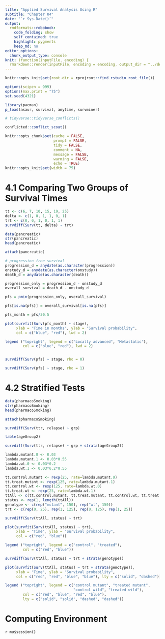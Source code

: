 ```yaml
---
title: "Applied Survival Analysis Using R"
subtitle: "Chapter 04"
date: "`r Sys.Date()`"
output:
  rmdformats::robobook:
    code_folding: show
    self_contained: true
    highlight: pygments
    keep_md: no
editor_options: 
  chunk_output_type: console
knit: (function(inputFile, encoding) {
  rmarkdown::render(inputFile, encoding = encoding, output_dir = "../docs") })
---
```


```r
knitr::opts_knit$set(root.dir = rprojroot::find_rstudio_root_file())

options(scipen = 999)
options(max.print = "75")
set.seed(4321)

library(pacman)
p_load(asaur, survival, anytime, survminer)
```

```r
# tidyverse::tidyverse_conflicts()

conflicted::conflict_scout()
```

```r
knitr::opts_chunk$set(cache = FALSE,
                      prompt = FALSE,
                      tidy = FALSE,
                      comment = NA,
                      message = FALSE,
                      warning = FALSE,
                      echo = TRUE)
knitr::opts_knit$set(width = 75)
```

<!-- ----------------------------------------------------- -->

# 4.1 Comparing Two Groups of Survival Times

```r
tt <- c(6, 7, 10, 15, 19, 25)
delta <- c(1, 0, 1, 1, 0, 1)
trt <- c(0, 0, 1, 0, 1, 1)
survdiff(Surv(tt, delta) ~ trt)
```

```r
data(pancreatic)
str(pancreatic)
head(pancreatic)

attach(pancreatic)

# progression free survival
progression_d = anydate(as.character(progression))
onstudy_d = anydate(as.character(onstudy))
death_d = anydate(as.character(death))

progression_only = progression_d - onstudy_d
overall_survival = death_d - onstudy_d

pfs = pmin(progression_only, overall_survival)

pfs[is.na(pfs)] = overall_survival[is.na(pfs)]

pfs_month = pfs/30.5

plot(survfit(Surv(pfs_month) ~ stage),
     xlab = "Time in months", ylab = "Survival probability",
     col = c("blue", "red"), lwd = 2)

legend ("topright", legend = c("Locally advanced", "Metastatic"), 
        col = c("blue", "red"), lwd = 2)


survdiff(Surv(pfs) ~ stage, rho = 0)

survdiff(Surv(pfs) ~ stage, rho = 1)
```

# 4.2 Stratified Tests

```r
data(pharmacoSmoking)
str(pharmacoSmoking)
head(pharmacoSmoking)

attach(pharmacoSmoking)

survdiff(Surv(ttr, relapse) ~ grp)

table(ageGroup2)

survdiff(Surv(ttr, relapse) ~ grp + strata(ageGroup2))
```

```r
lambda.mutant.0 <- 0.03
lambda.mutant.1 <- 0.03*0.55
lambda.wt.0 <- 0.03*0.2
lambda.wt.1 <- 0.03*0.2*0.55

tt.control.mutant <- rexp(25, rate=lambda.mutant.0)
tt.treat.mutant <- rexp(125, rate=lambda.mutant.1)
tt.control.wt <- rexp(125, rate=lambda.wt.0)
tt.treat.wt <- rexp(25, rate=lambda.wt.1)
ttAll <- c(tt.control.mutant, tt.treat.mutant, tt.control.wt, tt.treat.wt)
status <- rep(1, length(ttAll))
genotype <- c(rep("mutant", 150), rep("wt", 150))
trt <- c(rep(0, 25), rep(1, 125), rep(0, 125), rep(1, 25))

survdiff(Surv(ttAll, status) ~ trt)

plot(survfit(Surv(ttAll, status) ~ trt),
     xlab = "Time", ylab = "Survival probability",
     col = c("red", "blue"))

legend ("topright", legend = c("control", "treated"), 
        col = c("red", "blue"))

survdiff(Surv(ttAll, status) ~ trt + strata(genotype))

plot(survfit(Surv(ttAll, status) ~ trt + strata(genotype)),
     xlab = "Time", ylab = "Survival probability",
     col = c("red", "red", "blue", "blue"), lty = c("solid", "dashed"))

legend ("topright", legend = c("control mutant", "treated mutant",
                               "control wild", "treated wild"),
        col = c("red", "blue", "red", "blue"), 
        lty = c("solid", "solid", "dashed", "dashed"))
```

<!-- ----------------------------------------------------- -->

# Computing Environment

`r mu$session()`